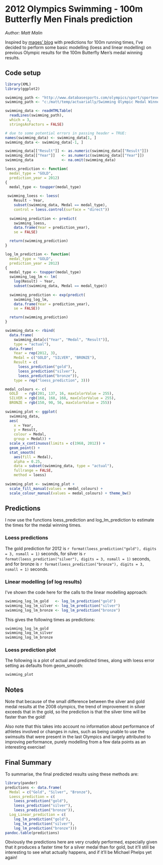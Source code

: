 # 2012 Olympics Swimming - 100m Butterfly Men Finals prediction

*Author: Matt Malin*

Inspired by [mages' blog](http://lamages.blogspot.co.uk/2012/07/london-olympics-and-prediction-for-100m.html)
with predictions for 100m running times, I've decided to perform some basic 
modelling (loess and linear modelling) on previous Olympic results for the 100m 
Butterfly Men's medal winning results.

## Code setup
```r
library(XML)
library(ggplot2)

swimming_path <- "http://www.databasesports.com/olympics/sport/sportevent.htm?sp=SWI&enum=200"
swimming_path <- "c:/matt/temp/actuarially/Swimming Olympic Medal Winners.htm"

swimming_data <- readHTMLTable(
  readLines(swimming_path), 
  which = 3, 
  stringsAsFactors = FALSE)

# due to some potential errors in passing header = TRUE:
names(swimming_data) <- swimming_data[1, ]
swimming_data <- swimming_data[-1, ]

swimming_data[["Result"]] <- as.numeric(swimming_data[["Result"]])
swimming_data[["Year"]]   <- as.numeric(swimming_data[["Year"]])
swimming_data             <- na.omit(swimming_data)

loess_prediction <- function(
  medal_type = "GOLD", 
  prediction_year = 2012) 
{
  medal_type <- toupper(medal_type)
 
 swimming_loess <- loess(
    Result ~ Year, 
    subset(swimming_data, Medal == medal_type),
    control = loess.control(surface = "direct"))
  
  swimming_prediction <- predict(
    swimming_loess, 
	data.frame(Year = prediction_year), 
	se = FALSE)

  return(swimming_prediction)
}

log_lm_prediction <- function(
  medal_type = "GOLD", 
  prediction_year = 2012) 
{
  medal_type <- toupper(medal_type)
  swimming_log_lm <- lm(
    log(Result) ~ Year, 
    subset(swimming_data, Medal == medal_type))
  
  swimming_prediction <- exp(predict(
    swimming_log_lm, 
	data.frame(Year = prediction_year), 
	se = FALSE))

  return(swimming_prediction)
}

swimming_data <- rbind(
  data.frame(
    swimming_data[c("Year", "Medal", "Result")], 
	type = "actual"),
  data.frame(
    Year = rep(2012, 3),
	Medal = c("GOLD", "SILVER", "BRONZE"),
	Result = c(
	  loess_prediction("gold"), 
	  loess_prediction("silver"),
	  loess_prediction("bronze")),
	type = rep("loess_prediction", 3)))

medal_colours <- c(
  GOLD   = rgb(201, 137, 16, maxColorValue = 255),
  SILVER = rgb(168, 168, 168, maxColorValue = 255),
  BRONZE = rgb(150, 90, 56, maxColorValue = 255))
		
swimming_plot <- ggplot(
  swimming_data,
  aes(
    x = Year, 
	y = Result, 
	colour = Medal, 
	group = Medal)) + 
  scale_x_continuous(limits = c(1968, 2012)) +
  geom_point() + 
  stat_smooth(
    aes(fill = Medal), 
	alpha = 0.25, 
	data = subset(swimming_data, type = "actual"), 
	fullrange = FALSE, 
	method = loess)
	
swimming_plot <- swimming_plot + 
  scale_fill_manual(values = medal_colours) + 
  scale_colour_manual(values = medal_colours) + theme_bw()
```

## Predictions
I now use the functions loess_prediction and log_lm_prediction to estimate the
times for the medal winning times.

### Loess predictions
The gold prediction for 2012 is `r format(loess_prediction("gold"), digits = 3, nsmall = 1)` seconds, for silver is `r format(loess_prediction("silver"), digits = 3, nsmall = 1)` seconds, and for bronze is `r format(loess_prediction("bronze"), digits = 3, nsmall = 1)` seconds.

### Linear modelling (of log results)
I've shown the code here for the calls to the linear modelling approach:

```r
swimming_log_lm_gold   <- log_lm_prediction("gold")
swimming_log_lm_silver <- log_lm_prediction("silver")
swimming_log_lm_bronze <- log_lm_prediction("bronze")
```

This gives the following times as predictions:

```r
swimming_log_lm_gold
swimming_log_lm_silver
swimming_log_lm_bronze
```

### Loess prediction plot
The following is a plot of actual and predicted times, along with loess error
setting as defaults from geom_smooth:

```r
swimming_plot
```

## Notes

Note that because of the small difference between the silver and gold medal 
results at the 2008 olympics, the trend of improvement in silver exceeds that
in the gold, so the prediction is that the silver time will be faster than the 
gold!

Also note that this takes into account no information about performance of 
athletes involved or changes in rules, such as being unable to use the swimsuits
that were present in the last Olympics and largely attributed to improving 
performance, purely modelling from a few data points as an interesting exercise!

## Final Summary

To summarise, the final predicted results using these methods are:
```r
library(pander)
predictions <- data.frame(
  Medal = c("Gold", "Silver", "Bronze"),
  Loess_prediction = c(
    loess_prediction("gold"),
    loess_prediction("silver"),
    loess_prediction("bronze")),
  Log_Linear_prediction = c(
    log_lm_prediction("gold"),
    log_lm_prediction("silver"),
    log_lm_prediction("bronze")))
pandoc.table(predictions)
```

Obviously the predictions here are very crudely performed, especially given that it produces a faster time for a silver medal than for gold, but it’ll still be interesting to see what actually happens, and if it’ll be Michael Phelps yet again!